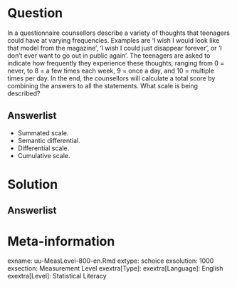 
Question
========
  
In a questionnaire  counsellors describe a variety of thoughts that  teenagers could have at varying frequencies. Examples are ‘I wish I would look like that model from the magazine’, ‘I wish I could just disappear forever’, or ‘I don’t ever want to go out in public again’. The teenagers are asked to indicate how frequently they experience these thoughts, ranging from 0 = never, to 8 = a few times each week, 9 = once a day, and 10 = multiple times per day. In the end, the counsellors will calculate a total score by combining the answers to all the statements. What scale is being described?
  
Answerlist
----------
* Summated scale. 
* Semantic differential.
* Differential scale.
* Cumulative scale.


Solution
========
  


Answerlist
----------



Meta-information
================
exname: uu-MeasLevel-800-en.Rmd
extype: schoice
exsolution: 1000
exsection: Measurement Level
exextra[Type]: 
exextra[Language]: English
exextra[Level]: Statistical Literacy
